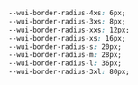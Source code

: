 
<Meta title="theme/BorderRadius" />

<Title>Border Radius</Title>

```css
--wui-border-radius-4xs: 6px;
--wui-border-radius-3xs: 8px;
--wui-border-radius-xxs: 12px;
--wui-border-radius-xs: 16px;
--wui-border-radius-s: 20px;
--wui-border-radius-m: 28px;
--wui-border-radius-l: 36px;
--wui-border-radius-3xl: 80px;
```
